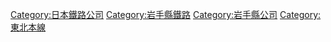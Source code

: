 {{catmore}}

{{DEFAULTSORT:IGR Iwate}}
[[Category:日本鐵路公司|Category:日本鐵路公司]]
[[Category:岩手縣鐵路|Category:岩手縣鐵路]]
[[Category:岩手縣公司|Category:岩手縣公司]]
[[Category:東北本線|Category:東北本線]]